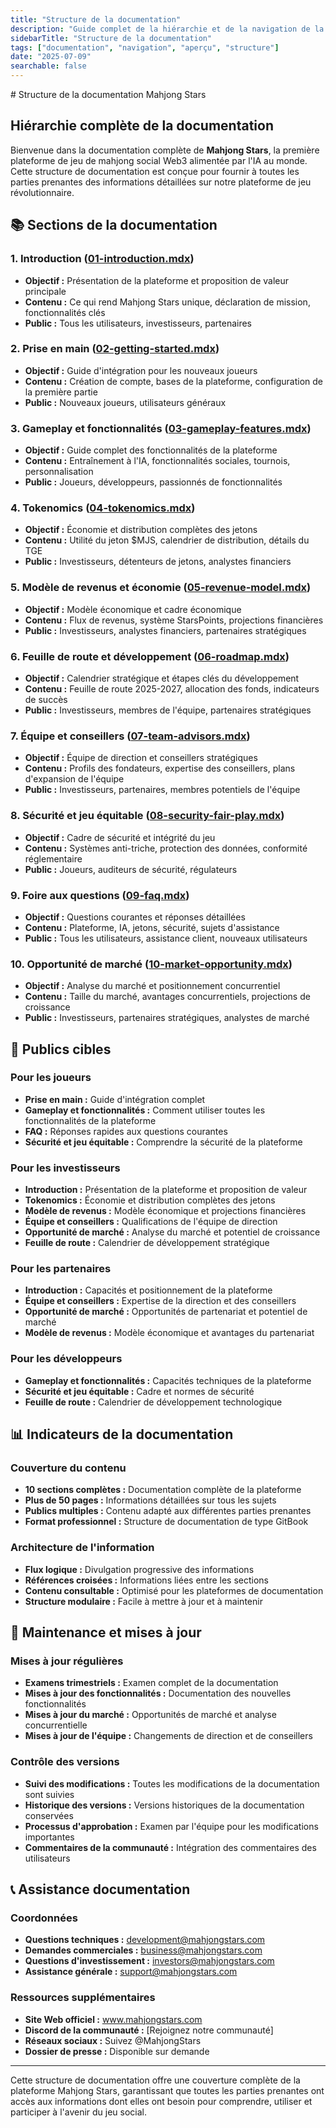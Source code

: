 ```yaml
---
title: "Structure de la documentation"
description: "Guide complet de la hiérarchie et de la navigation de la documentation pour la plateforme Mahjong Stars"
sidebarTitle: "Structure de la documentation"
tags: ["documentation", "navigation", "aperçu", "structure"]
date: "2025-07-09"
searchable: false
---
```

<div data-pagefind-ignore>
# Structure de la documentation Mahjong Stars

## Hiérarchie complète de la documentation

Bienvenue dans la documentation complète de **Mahjong Stars**, la première plateforme de jeu de mahjong social Web3 alimentée par l'IA au monde. Cette structure de documentation est conçue pour fournir à toutes les parties prenantes des informations détaillées sur notre plateforme de jeu révolutionnaire.

## 📚 Sections de la documentation

### 1. Introduction ([01-introduction.mdx](./01-introduction.mdx))
- **Objectif :** Présentation de la plateforme et proposition de valeur principale
- **Contenu :** Ce qui rend Mahjong Stars unique, déclaration de mission, fonctionnalités clés
- **Public :** Tous les utilisateurs, investisseurs, partenaires

### 2. Prise en main ([02-getting-started.mdx](./02-getting-started.mdx))
- **Objectif :** Guide d'intégration pour les nouveaux joueurs
- **Contenu :** Création de compte, bases de la plateforme, configuration de la première partie
- **Public :** Nouveaux joueurs, utilisateurs généraux

### 3. Gameplay et fonctionnalités ([03-gameplay-features.mdx](./03-gameplay-features.mdx))
- **Objectif :** Guide complet des fonctionnalités de la plateforme
- **Contenu :** Entraînement à l'IA, fonctionnalités sociales, tournois, personnalisation
- **Public :** Joueurs, développeurs, passionnés de fonctionnalités

### 4. Tokenomics ([04-tokenomics.mdx](./04-tokenomics.mdx))
- **Objectif :** Économie et distribution complètes des jetons
- **Contenu :** Utilité du jeton $MJS, calendrier de distribution, détails du TGE
- **Public :** Investisseurs, détenteurs de jetons, analystes financiers

### 5. Modèle de revenus et économie ([05-revenue-model.mdx](./05-revenue-model.mdx))
- **Objectif :** Modèle économique et cadre économique
- **Contenu :** Flux de revenus, système StarsPoints, projections financières
- **Public :** Investisseurs, analystes financiers, partenaires stratégiques

### 6. Feuille de route et développement ([06-roadmap.mdx](./06-roadmap.mdx))
- **Objectif :** Calendrier stratégique et étapes clés du développement
- **Contenu :** Feuille de route 2025-2027, allocation des fonds, indicateurs de succès
- **Public :** Investisseurs, membres de l'équipe, partenaires stratégiques

### 7. Équipe et conseillers ([07-team-advisors.mdx](./07-team-advisors.mdx))
- **Objectif :** Équipe de direction et conseillers stratégiques
- **Contenu :** Profils des fondateurs, expertise des conseillers, plans d'expansion de l'équipe
- **Public :** Investisseurs, partenaires, membres potentiels de l'équipe

### 8. Sécurité et jeu équitable ([08-security-fair-play.mdx](./08-security-fair-play.mdx))
- **Objectif :** Cadre de sécurité et intégrité du jeu
- **Contenu :** Systèmes anti-triche, protection des données, conformité réglementaire
- **Public :** Joueurs, auditeurs de sécurité, régulateurs

### 9. Foire aux questions ([09-faq.mdx](./09-faq.mdx))
- **Objectif :** Questions courantes et réponses détaillées
- **Contenu :** Plateforme, IA, jetons, sécurité, sujets d'assistance
- **Public :** Tous les utilisateurs, assistance client, nouveaux utilisateurs

### 10. Opportunité de marché ([10-market-opportunity.mdx](./10-market-opportunity.mdx))
- **Objectif :** Analyse du marché et positionnement concurrentiel
- **Contenu :** Taille du marché, avantages concurrentiels, projections de croissance
- **Public :** Investisseurs, partenaires stratégiques, analystes de marché

## 🎯 Publics cibles

### Pour les joueurs
- **Prise en main :** Guide d'intégration complet
- **Gameplay et fonctionnalités :** Comment utiliser toutes les fonctionnalités de la plateforme
- **FAQ :** Réponses rapides aux questions courantes
- **Sécurité et jeu équitable :** Comprendre la sécurité de la plateforme

### Pour les investisseurs
- **Introduction :** Présentation de la plateforme et proposition de valeur
- **Tokenomics :** Économie et distribution complètes des jetons
- **Modèle de revenus :** Modèle économique et projections financières
- **Équipe et conseillers :** Qualifications de l'équipe de direction
- **Opportunité de marché :** Analyse du marché et potentiel de croissance
- **Feuille de route :** Calendrier de développement stratégique

### Pour les partenaires
- **Introduction :** Capacités et positionnement de la plateforme
- **Équipe et conseillers :** Expertise de la direction et des conseillers
- **Opportunité de marché :** Opportunités de partenariat et potentiel de marché
- **Modèle de revenus :** Modèle économique et avantages du partenariat

### Pour les développeurs
- **Gameplay et fonctionnalités :** Capacités techniques de la plateforme
- **Sécurité et jeu équitable :** Cadre et normes de sécurité
- **Feuille de route :** Calendrier de développement technologique

## 📊 Indicateurs de la documentation

### Couverture du contenu
- **10 sections complètes :** Documentation complète de la plateforme
- **Plus de 50 pages :** Informations détaillées sur tous les sujets
- **Publics multiples :** Contenu adapté aux différentes parties prenantes
- **Format professionnel :** Structure de documentation de type GitBook

### Architecture de l'information
- **Flux logique :** Divulgation progressive des informations
- **Références croisées :** Informations liées entre les sections
- **Contenu consultable :** Optimisé pour les plateformes de documentation
- **Structure modulaire :** Facile à mettre à jour et à maintenir

## 🔄 Maintenance et mises à jour

### Mises à jour régulières
- **Examens trimestriels :** Examen complet de la documentation
- **Mises à jour des fonctionnalités :** Documentation des nouvelles fonctionnalités
- **Mises à jour du marché :** Opportunités de marché et analyse concurrentielle
- **Mises à jour de l'équipe :** Changements de direction et de conseillers

### Contrôle des versions
- **Suivi des modifications :** Toutes les modifications de la documentation sont suivies
- **Historique des versions :** Versions historiques de la documentation conservées
- **Processus d'approbation :** Examen par l'équipe pour les modifications importantes
- **Commentaires de la communauté :** Intégration des commentaires des utilisateurs

## 📞 Assistance documentation

### Coordonnées
- **Questions techniques :** development@mahjongstars.com
- **Demandes commerciales :** business@mahjongstars.com
- **Questions d'investissement :** investors@mahjongstars.com
- **Assistance générale :** support@mahjongstars.com

### Ressources supplémentaires
- **Site Web officiel :** www.mahjongstars.com
- **Discord de la communauté :** [Rejoignez notre communauté]
- **Réseaux sociaux :** Suivez @MahjongStars
- **Dossier de presse :** Disponible sur demande

---

Cette structure de documentation offre une couverture complète de la plateforme Mahjong Stars, garantissant que toutes les parties prenantes ont accès aux informations dont elles ont besoin pour comprendre, utiliser et participer à l'avenir du jeu social.
</div>